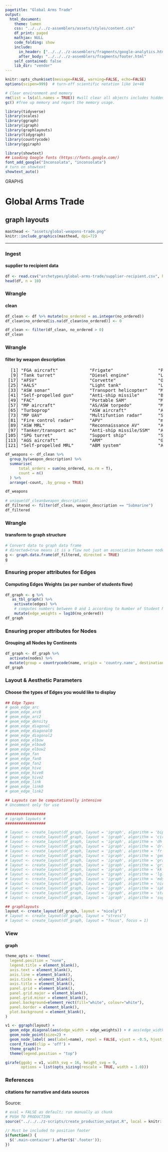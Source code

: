 ```yaml
---
pagetitle: "Global Arms Trade"
output:
  html_document:
    theme: lumen
    css: "../../../z-assemblers/assets/styles/content.css"
    df_print: paged
    mathjax: NULL
    code_folding: show
    include:
      in_header: ["../../../z-assemblers/fragments/google-analytics.html", "../../../z-assemblers/fragments/header.html"]
      after_body: "../../../z-assemblers/fragments/footer.html"
    self_contained: false
    lib_dir: "vendor"
---
```


```r

knitr::opts_chunk$set(message=FALSE, warning=FALSE, echo=FALSE)
options(scipen=999)  # turn-off scientific notation like 1e+48

# Clear environment and memory
rm(list = ls(all.names = TRUE)) #will clear all objects includes hidden objects.
gc() #free up memory and report the memory usage.

library(tidyverse)
library(scales)
library(ggraph)
library(igraph)
library(graphlayouts)
library(tidygraph)
library(countrycode)
library(ggiraph)

library(showtext)
## Loading Google fonts (https://fonts.google.com/)
font_add_google("Inconsolata", "inconsolata")
# turn on showtext
showtext_auto()

```

<div class="activity">
GRAPHS
</div>

# Global Arms Trade
## graph layouts


```r

masthead <- "assets/global-weapons-trade.png"
knitr::include_graphics(masthead, dpi=72)

```


***

### Ingest
#### supplier to recipient data

```r

df <- read.csv("archetypes/global-arms-trade/supplier-recipient.csv", header = TRUE, stringsAsFactors = FALSE)
head(df, n = 10)

```


### Wrangle
#### clean


```r

df_clean <- df %>% mutate(no_ordered = as.integer(no_ordered))
df_clean$no_ordered[is.na(df_clean$no_ordered)] <- 0

df_clean <- filter(df_clean, no_ordered > 0)
df_clean

```


### Wrangle
#### filter by weapon description

<pre>
  [1] "FGA aircraft"            "Frigate"                 "Patrol craft"            "APC"                     "IFV"                     "Light aircraft"          "UAV"                     "Reconnaissance ac"      
  [9] "Tank turret"             "Diesel engine"           "Light helicopter"        "Trainer/combat ac"       "Transport aircraft"      "Trainer/combat aircraft" "Turboprop/turboshaft"    "Tank destroyer"         
 [17] "AFSV"                    "Corvette"                "OPV"                     "Submarine"               "OPV/frigate"             "Armed UAV"               "Air search radar"        "Self-propelled mortar"  
 [25] "AALS"                    "Light tank"              "Landing craft"           "Tank"                    "Air/sea search radar"    "Sea search radar"        "FAC/MCM ship"            "ASW helicopter"         
 [33] "ASW sonar"               "Transport helicopter"    "MCM ship"                "Nuclear submarine"       "Anti-ship helicopter"    "Combat helicopter"       "Armoured car"            "APC/APV"                
 [41] "Self-propelled gun"      "Anti-ship missile"       "BVRAAM"                  "Naval SAM system"        "Mortar"                  "Towed gun"               "ASM"                     "Turbofan"               
 [49] "FAC"                     "Portable SAM"            "MP aircraft radar"       "Recce satellite"         "Submarine sonar"         "Replenishment ship"      "OPV/transport ship"      "Light transport ac"     
 [57] "MP aircraft"             "AS/ASW torpedo"          "Multifunction radar"     "ABL"                     "Trainer aircraft"        "SAM system"              "AEV/ARV"                 "ARV"                    
 [65] "Turboprop"               "ASW aircraft"            "Arty locating radar"     "IFV turret"              "Anti-tank missile"       "Combat ac radar"         "Aircraft recce system"   "Air refuel system"      
 [73] "MP UAV"                  "Multifuntion radar"      "SAM"                     "AEW radar"               "APC turret"              "Naval gun"               "Supply ship"             "Helicopter"             
 [81] "Fire control radar"      "APV"                     "multi-function radar"    "EO search/fire control"  "Multi-function radar"    "Transport ship"          "Ground surv radar"       "Landing ship"           
 [89] "ASW MRL"                 "Reconnaissance AV"       "AEW helicopter"          "Mobile AD system"        "Guided bomb"             "ALV"                     "SPG chassis"             "Destroyer"              
 [97] "Tanker/transport ac"     "Anti-ship missile/SSM"   "AA gun"                  "CIWS"                    "AA gun system"           "Training ship"           "ACV/landing craft"       "Gas turbine"            
[105] "SPG turret"              "Support ship"            "SAM/ABM system"          "AEW&C aircraft"          "ISR aircraft"            "SIGINT aircraft"         "ASM/anti-tank missile"   "ABM"                    
[113] "AGS aircraft"            "ARM"                     "Guided rocket"           "Combat heli radar"       "Transport ac/helicopter" "Aircraft EO system"      "ASW torpedo"             "Guided shell"           
[121] "Self-propelled MRL"      "ABM system"              "ABM missile"            
</pre>


```r

df_weapons <- df_clean %>%
  group_by(weapon_description) %>%
  summarise(
      total_orders = sum(no_ordered, na.rm = T),
      count = n()
  ) %>%
  arrange(-count, .by_group = TRUE)

df_weapons
  
# unique(df_clean$weapon_description)
df_filtered <- filter(df_clean, weapon_description == "Submarine")
df_filtered

```


### Wrangle 
#### transform to graph structure 


```r

# Convert data to graph data frame
# directed=true means it is a flow not just an association between nodes
g <- graph.data.frame(df_filtered, directed = TRUE)
g

```

### Ensuring proper attributes for Edges
#### Computing Edges Weights (as per number of students flow)

```r

df_graph <- g %>% 
   as_tbl_graph() %>% 
    activate(edges) %>% 
    # computes numbers between 0 and 1 according to Number of Student Number
    mutate(edge_weights = log10(no_ordered))
df_graph

```

### Ensuring proper attributes for Nodes
#### Grouping all Nodes by Continents

```r

df_graph <- df_graph %>% 
  activate(nodes) %>%
  mutate(group = countrycode(name, origin = 'country.name', destination = 'iso3c'))
df_graph

```


### Layout & Aesthetic Parameters
#### Choose the types of Edges you would like to display


```r


## Edge Types
# geom_edge_arc
# geom_edge_arc0
# geom_edge_arc2
# geom_edge_density
# geom_edge_diagonal
# geom_edge_diagonal0
# geom_edge_diagonal2
# geom_edge_elbow
# geom_edge_elbow0
# geom_edge_elbow2
# geom_edge_fan
# geom_edge_fan0
# geom_edge_fan2
# geom_edge_hive
# geom_edge_hive0
# geom_edge_hive2
# geom_edge_link
# geom_edge_link0
# geom_edge_link2

## Layouts can be computationally intensive
# Uncomment only for use

##################
# igraph layouts #
##################

# layout <- create_layout(df_graph, layout = 'igraph', algorithm = 'bipartite')
# layout <- create_layout(df_graph, layout = 'igraph', algorithm = 'circle')
# layout <- create_layout(df_graph, layout = 'igraph', algorithm = 'dh')
# layout <- create_layout(df_graph, layout = 'igraph', algorithm = 'drl')
# layout <- create_layout(df_graph, layout = 'igraph', algorithm = 'fr')
# layout <- create_layout(df_graph, layout = 'igraph', algorithm = 'gem')
# layout <- create_layout(df_graph, layout = 'igraph', algorithm = 'graphopt')
# layout <- create_layout(df_graph, layout = 'igraph', algorithm = 'grid')
# layout <- create_layout(df_graph, layout = 'igraph', algorithm = 'kk')
# layout <- create_layout(df_graph, layout = 'igraph', algorithm = 'lgl')
# layout <- create_layout(df_graph, layout = 'igraph', algorithm = 'mds')
# layout <- create_layout(df_graph, layout = 'igraph', algorithm = 'nicely')
# layout <- create_layout(df_graph, layout = 'igraph', algorithm = 'sphere')
# layout <- create_layout(df_graph, layout = 'igraph', algorithm = 'star')
# layout <- create_layout(df_graph, layout = 'igraph', algorithm = 'sugiyama')

## graphlayouts
layout <- create_layout(df_graph, layout = "nicely")
# layout <- create_layout(df_graph, layout = "stress")
# layout <- create_layout(df_graph, layout = "focus", focus = 1)


```


### View
#### graph


```r


theme_opts <- theme(
  legend.position = "none",
  legend.title = element_blank(),
  axis.text = element_blank(),
  axis.line = element_blank(),
  axis.ticks = element_blank(),
  axis.title = element_blank(),
  panel.grid = element_blank(),
  panel.grid.major = element_blank(),
  panel.grid.minor = element_blank(),
  panel.background=element_rect(fill="white", colour="white"),
  panel.border = element_blank(),
  plot.background = element_blank(),
)

v1 <- ggraph(layout) + 
  geom_edge_diagonal(aes(edge_width = edge_weights)) + # aes(edge_width = edge_weights)
  geom_node_point(size=2) +
  geom_node_label( aes(label=name), repel = FALSE, vjust = -0.5, hjust = 0.5, size = 4, family = "inconsolata") +
  coord_fixed(clip = 'off') + 
  theme_graph()+
  theme(legend.position = "top")

girafe(ggobj = v1, width_svg = 16, height_svg = 9,
       options = list(opts_sizing(rescale = TRUE, width = 1.0)))


```


### References
#### citations for narrative and data sources

Source: 



```r

# eval = FALSE as default; run manually as chunk
# PUSH TO PRODUCTION
source("../../../z-scripts/create_production_output.R", local = knitr::knit_global())

```


```js

// Must be included to position footer
$(function() {
  $('.main-container').after($('.footer'));
})

```


